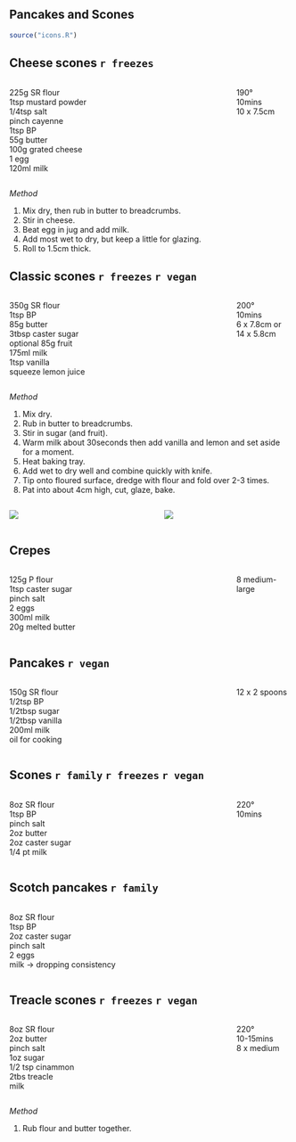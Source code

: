 ## Pancakes and Scones

```r
source("icons.R")
```  
  
## Cheese scones `r freezes`

:::: {.columns}

::: {.column width="80%"}

225g SR flour \
1tsp mustard powder \
1/4tsp salt \
pinch cayenne \
1tsp BP \
55g butter \
100g grated cheese \
1 egg \
120ml milk

:::

::: {.column width="20%"}

190° \
10mins \
10 x 7.5cm

:::

::::

*Method*

1. Mix dry, then rub in butter to breadcrumbs.
1. Stir in cheese.
1. Beat egg in jug and add milk.
1. Add most wet to dry, but keep a little for glazing.
1. Roll to 1.5cm thick.

## Classic scones `r freezes` `r vegan`

:::: {.columns}

::: {.column width="80%"}

350g SR flour \
1tsp BP \
85g butter \
3tbsp caster sugar \
optional 85g fruit \
175ml milk \
1tsp vanilla \
squeeze lemon juice

:::

::: {.column width="20%"}

200° \
10mins \
6 x 7.8cm or 14 x 5.8cm

:::

::::

*Method*

1. Mix dry.
1. Rub in butter to breadcrumbs.
1. Stir in sugar (and fruit).
1. Warm milk about 30seconds then add vanilla and lemon and set aside for a moment.
1. Heat baking tray.
1. Add wet to dry well and combine quickly with knife.
1. Tip onto floured surface, dredge with flour and fold over 2-3 times.
1. Pat into about 4cm high, cut, glaze, bake.

:::: {.columns}
::: {.column width="49%"}
![](pictures/classic-scones-01.jpg)
:::
::: {.column width="2%"}
:::
::: {.column width="49%"}
![](pictures/classic-scones-02.jpg)
:::
::::

## Crepes

:::: {.columns}

::: {.column width="80%"}

125g P flour \
1tsp caster sugar \
pinch salt \
2 eggs \
300ml milk \
20g melted butter

:::

::: {.column width="20%"}

8 medium-large

:::

::::

## Pancakes `r vegan`

:::: {.columns}

::: {.column width="80%"}

150g SR flour \
1/2tsp BP \
1/2tbsp sugar \
1/2tbsp vanilla \
200ml milk \
oil for cooking

:::

::: {.column width="20%"}

12 x 2 spoons

:::

::::

## Scones `r family` `r freezes` `r vegan`

:::: {.columns}

::: {.column width="80%"}

8oz SR flour \
1tsp BP \
pinch salt \
2oz butter \
2oz caster sugar \
1/4 pt milk

:::

::: {.column width="20%"}

220° \
10mins 

:::

::::

## Scotch pancakes `r family`

:::: {.columns}

::: {.column width="80%"}

8oz SR flour \
1tsp BP \
2oz caster sugar \
pinch salt \
2 eggs \
milk -> dropping consistency

:::

::: {.column width="20%"}

:::

::::

## Treacle scones `r freezes` `r vegan`

:::: {.columns}

::: {.column width="80%"}

8oz SR flour \
2oz butter \
pinch salt \
1oz sugar \
1/2 tsp cinammon \
2tbs treacle \
milk

:::

::: {.column width="20%"}

220° \
10-15mins \
8 x medium

:::

::::

*Method*

1. Rub flour and butter together.
